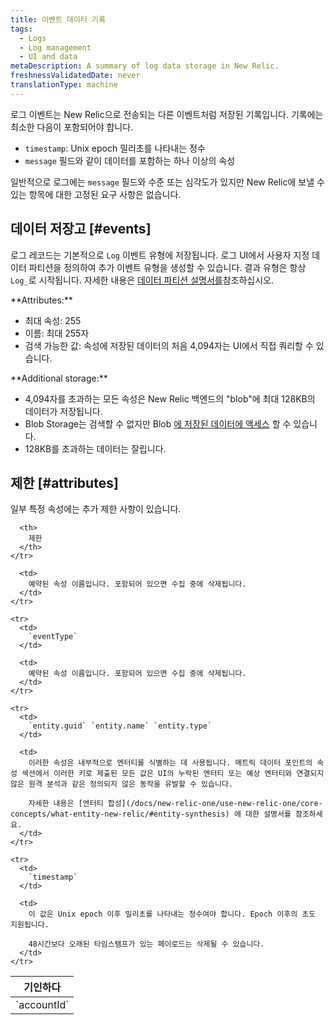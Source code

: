 ```yaml
---
title: 이벤트 데이터 기록
tags:
  - Logs
  - Log management
  - UI and data
metaDescription: A summary of log data storage in New Relic.
freshnessValidatedDate: never
translationType: machine
---
```


로그 이벤트는 New Relic으로 전송되는 다른 이벤트처럼 저장된 기록입니다. 기록에는 최소한 다음이 포함되어야 합니다.

* `timestamp`: Unix epoch 밀리초를 나타내는 정수
* `message` 필드와 같이 데이터를 포함하는 하나 이상의 속성

일반적으로 로그에는 `message` 필드와 수준 또는 심각도가 있지만 New Relic에 보낼 수 있는 항목에 대한 고정된 요구 사항은 없습니다.

## 데이터 저장고 [#events]

로그 레코드는 기본적으로 `Log` 이벤트 유형에 저장됩니다. 로그 UI에서 사용자 지정 데이터 파티션을 정의하여 추가 이벤트 유형을 생성할 수 있습니다. 결과 유형은 항상 `Log_`로 시작됩니다. 자세한 내용은 [데이터 파티션 설명서를](/docs/logs/ui-data/data-partitions/)참조하십시오.

<DNT>
  **Attributes:**
</DNT>

* 최대 속성: 255
* 이름: 최대 255자
* 검색 가능한 값: 속성에 저장된 데이터의 처음 4,094자는 UI에서 직접 쿼리할 수 있습니다.

<DNT>
  **Additional storage:**
</DNT>

* 4,094자를 초과하는 모든 속성은 New Relic 백엔드의 "blob"에 최대 128KB의 데이터가 저장됩니다.
* Blob Storage는 검색할 수 없지만 Blob [에 저장된 데이터에 액세스](/docs/logs/ui-data/long-logs-blobs) 할 수 있습니다.
* 128KB를 초과하는 데이터는 잘립니다.

## 제한 [#attributes]

일부 특정 속성에는 추가 제한 사항이 있습니다.

<table>
  <thead>
    <tr>
      <th style={{ width: "150px" }}>
        기인하다
      </th>

      <th>
        제한
      </th>
    </tr>
  </thead>

  <tbody>
    <tr>
      <td>
        `accountId`
      </td>

      <td>
        예약된 속성 이름입니다. 포함되어 있으면 수집 중에 삭제됩니다.
      </td>
    </tr>

    <tr>
      <td>
        `eventType`
      </td>

      <td>
        예약된 속성 이름입니다. 포함되어 있으면 수집 중에 삭제됩니다.
      </td>
    </tr>

    <tr>
      <td>
        `entity.guid` `entity.name` `entity.type`
      </td>

      <td>
        이러한 속성은 내부적으로 엔터티를 식별하는 데 사용됩니다. 메트릭 데이터 포인트의 속성 섹션에서 이러한 키로 제출된 모든 값은 UI의 누락된 엔터티 또는 예상 엔터티와 연결되지 않은 원격 분석과 같은 정의되지 않은 동작을 유발할 수 있습니다.

        자세한 내용은 [엔터티 합성](/docs/new-relic-one/use-new-relic-one/core-concepts/what-entity-new-relic/#entity-synthesis) 에 대한 설명서를 참조하세요.
      </td>
    </tr>

    <tr>
      <td>
        `timestamp`
      </td>

      <td>
        이 값은 Unix epoch 이후 밀리초를 나타내는 정수여야 합니다. Epoch 이후의 초도 지원됩니다.

        48시간보다 오래된 타임스탬프가 있는 페이로드는 삭제될 수 있습니다.
      </td>
    </tr>
  </tbody>
</table>
